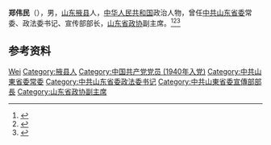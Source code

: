 '''郑伟民'''（{{bd|1926年|12月|2008年|10月12日}}），男，[[山东|山东]][[掖县|掖县]]人，[[中华人民共和国|中华人民共和国]]政治人物，曾任[[中共山东省委|中共山东省委]]常委、政法委书记、宣传部部长，[[山东省政协|山东省政协]]副主席。<ref>{{cite book|title=中囯人名大辞典·现任党政军领导人物卷|author=廖盖隆等编|year=1990|publisher=上海辞书出版社|location=上海|page=}}</ref><ref>{{Cite book|title=中国共产党人名大辞典|author=盛平主编|publisher=中国国际广播出版社|year=1991|isbn=|location=北京|pages=}}</ref><ref>{{Cite book|title=中华人民共和国职官志|author=何虎生, 李耀东, 向常福主编|publisher=中国社会出版社|year=2003|isbn=9787800883934|location=北京|pages=}}</ref>

== 参考资料 ==
{{reflist}}

{{中国人物小作品}}

{{Authority control}}
{{DEFAULTSORT:Zheng郑}}
[[Category:郑姓|Wei]]
[[Category:掖县人|Category:掖县人]]
[[Category:中国共产党党员_(1940年入党)|Category:中国共产党党员 (1940年入党)]]
[[Category:中共山東省委常委|Category:中共山東省委常委]]
[[Category:中共山东省委政法委书记|Category:中共山东省委政法委书记]]
[[Category:中共山東省委宣傳部部長|Category:中共山東省委宣傳部部長]]
[[Category:山东省政协副主席|Category:山东省政协副主席]]